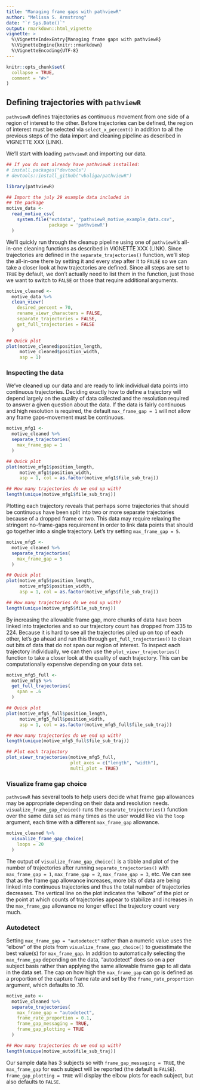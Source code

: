 ```yaml
---
title: "Managing frame gaps with pathviewR"
author: "Melissa S. Armstrong"
date: "`r Sys.Date()`"
output: rmarkdown::html_vignette
vignette: >
  %\VignetteIndexEntry{Managing frame gaps with pathviewR}
  %\VignetteEngine{knitr::rmarkdown}
  %\VignetteEncoding{UTF-8}
---
```


```r
knitr::opts_chunk$set(
  collapse = TRUE,
  comment = "#>"
)
```

## Defining trajectories with `pathviewR`

`pathviewR` defines trajectories as continuous movement from one side of a region of interest to the other. Before trajectories can be defined, the region of interest must be selected via `select_x_percent()` in addition to all the previous steps of the data import and cleaning pipeline as described in VIGNETTE XXX (LINK). 

We'll start with loading `pathviewR` and importing our data.

```r
## If you do not already have pathviewR installed:
# install.packages("devtools")
# devtools::install_github("vbaliga/pathviewR")

library(pathviewR)

## Import the july 29 example data included in 
## the package
motive_data <-
  read_motive_csv(
    system.file("extdata", "pathviewR_motive_example_data.csv",
                package = 'pathviewR')
  )
```

We'll quickly run through the cleanup pipeline using one of `pathviewR`'s all-in-one cleaning functions as described in VIGNETTE XXX (LINK). Since trajectories are defined in the `separate_trajectories()` function, we'll stop the all-in-one there by setting it and every step after it to `FALSE` so we can take a closer look at how trajectories are defined. Since all steps are set to `TRUE` by default, we don't actually need to list them in the function, just those we want to switch to `FALSE` or those that require additional arguments.

```r
motive_cleaned <-
  motive_data %>%
  clean_viewr(
    desired_percent = 70,
    rename_viewr_characters = FALSE,
    separate_trajectories = FALSE,
    get_full_trajectories = FALSE
  )

## Quick plot
plot(motive_cleaned$position_length,
     motive_cleaned$position_width,
     asp = 1)
```

### Inspecting the data
We've cleaned up our data and are ready to link individual data points into continuous trajectories. Deciding exactly how to define a trajectory will depend largely on the quality of data collected and the resolution required to answer a given question about the data. If the data is fairly continuous and high resolution is required, the default `max_frame_gap = 1` will not allow any frame gaps--movement must be continuous.

```r
motive_mfg1 <- 
  motive_cleaned %>% 
  separate_trajectories(
    max_frame_gap = 1
  )

## Quick plot
plot(motive_mfg1$position_length,
     motive_mfg1$position_width,
     asp = 1, col = as.factor(motive_mfg1$file_sub_traj))

## How many trajectories do we end up with?
length(unique(motive_mfg1$file_sub_traj))
```

Plotting each trajectory reveals that perhaps some trajectories that should be continuous have been split into two or more separate trajectories because of a dropped frame or two. This data may require relaxing the stringent no-frame-gaps requirement in order to link data points that should go together into a single trajectory. Let's try setting `max_frame_gap = 5`.

```r
motive_mfg5 <- 
  motive_cleaned %>% 
  separate_trajectories(
    max_frame_gap = 5
  )

## Quick plot
plot(motive_mfg5$position_length,
     motive_mfg5$position_width,
     asp = 1, col = as.factor(motive_mfg5$file_sub_traj))

## How many trajectories do we end up with?
length(unique(motive_mfg5$file_sub_traj))
```

By increasing the allowable frame gap, more chunks of data have been linked into trajectories and so our trajectory count has dropped from 335 to 224. Because it is hard to see all the trajectories piled up on top of each other, let's go ahead and run this through `get_full_trajectories()` to clean out bits of data that do not span our region of interest. To inspect each trajectory individually, we can then use the `plot_viewr_trajectories()` function to take a closer look at the quality of each trajectory. This can be computationally expensive depending on your data set.

```r
motive_mfg5_full <- 
  motive_mfg5 %>% 
  get_full_trajectories(
    span = .6
  )

## Quick plot
plot(motive_mfg5_full$position_length,
     motive_mfg5_full$position_width,
     asp = 1, col = as.factor(motive_mfg5_full$file_sub_traj))

## How many trajectories do we end up with?
length(unique(motive_mfg5_full$file_sub_traj))

## Plot each trajectory
plot_viewr_trajectories(motive_mfg5_full,
                        plot_axes = c("length", "width"),
                        multi_plot = TRUE)
```

### Visualize frame gap choice
`pathviewR` has several tools to help users decide what frame gap allowances may be appropriate depending on their data and resolution needs. `visualize_frame_gap_choice()` runs the `separate_trajectories()` function over the same data set as many times as the user would like via the `loop` argument, each time with a different `max_frame_gap` allowance. 

```r
motive_cleaned %>% 
  visualize_frame_gap_choice(
    loops = 20
  )
```

The output of `visualize_frame_gap_choice()` is a tibble and plot of the number of trajectories after running `separate_trajectories()` with `max_frame_gap = 1`, `max_frame_gap = 2`, `max_frame_gap = 3`, etc. We can see that as the frame gap allowance increases, more bits of data are being linked into continuous trajectories and thus the total number of trajectories decreases. The vertical line on the plot indicates the "elbow" of the plot or the point at which counts of trajectories appear to stabilize and increases in the `max_frame_gap` allowance no longer effect the trajectory count very much.

### Autodetect

Setting `max_frame_gap = "autodetect"` rather than a numeric value uses the "elbow" of the plots from `visualize_frame_gap_choice()` to guesstimate the best value(s) for `max_frame_gap`. In addition to automatically selecting the `max_frame_gap` depending on the data, "autodetect" does so on a per subject basis rather than applying the same allowable frame gap to all data in the data set. The cap on how high the `max_frame_gap` can go is defined as a proportion of the capture frame rate and set by the `frame_rate_proportion` argument, which defaults to .10.

```r
motive_auto <- 
  motive_cleaned %>% 
  separate_trajectories(
    max_frame_gap = "autodetect",
    frame_rate_proportion = 0.1,
    frame_gap_messaging = TRUE,
    frame_gap_plotting = TRUE
  )

## How many trajectories do we end up with?
length(unique(motive_auto$file_sub_traj))
```

Our sample data has 3 subjects so with `frame_gap_messaging = TRUE`, the `max_frame_gap` for each subject will be reported (the default is `FALSE`). `frame_gap_plotting = TRUE` will display the elbow plots for each subject, but also defaults to `FALSE`.
